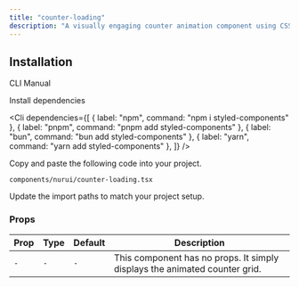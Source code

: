 ```yaml
---
title: "counter-loading"
description: "A visually engaging counter animation component using CSS grid and keyframe animations."
---
```


<ComponentPreview componentName="CounterLoading" />

## Installation

<Tabs defaultValue="cli">

<TabsList>
  <TabsTrigger value="cli">CLI</TabsTrigger>
  <TabsTrigger value="manual">Manual</TabsTrigger>
</TabsList>

<TabsContent value="cli">
  <Cli />
</TabsContent>

<TabsContent value="manual">

<Steps>

<Step>Install dependencies</Step>

<Cli
  dependencies={[
    { label: "npm", command: "npm i styled-components" },
    { label: "pnpm", command: "pnpm add styled-components" },
    { label: "bun", command: "bun add styled-components" },
    { label: "yarn", command: "yarn add styled-components" },
  ]}
/>

<Step>Copy and paste the following code into your project.</Step>

`components/nurui/counter-loading.tsx`

<CodeBlock componentName="CounterLoading" fileName="counter-loading" />

<Step>Update the import paths to match your project setup.</Step>

</Steps>

</TabsContent>

</Tabs>

### Props

| Prop | Type | Default | Description |
| ---- | ---- | ------- | ----------- |
| `-`  | `-`  | `-`     | This component has no props. It simply displays the animated counter grid. |
